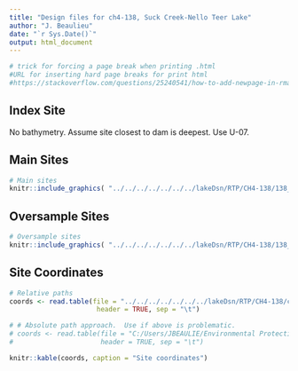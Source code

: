```yaml
---
title: "Design files for ch4-138, Suck Creek-Nello Teer Lake"
author: "J. Beaulieu"
date: "`r Sys.Date()`"
output: html_document
---
```


```r
# trick for forcing a page break when printing .html
#URL for inserting hard page breaks for print html
#https://stackoverflow.com/questions/25240541/how-to-add-newpage-in-rmarkdown-in-a-smart-way
```

## Index Site
No bathymetry.  Assume site closest to dam is deepest.  Use U-07.

## Main Sites
```r
# Main sites
knitr::include_graphics( "../../../../../../../lakeDsn/RTP/CH4-138/138_Main.png")
```
<P style="page-break-before: always">
  
  

## Oversample Sites
```r
# Oversample sites
knitr::include_graphics( "../../../../../../../lakeDsn/RTP/CH4-138/138_Over.png")
```

<P style="page-break-before: always">
## Site Coordinates
```r
# Relative paths
coords <- read.table(file = "../../../../../../../lakeDsn/RTP/CH4-138/ch4_138_sites.txt",
                      header = TRUE, sep = "\t")

# # Absolute path approach.  Use if above is problematic.
# coords <- read.table(file = "C:/Users/JBEAULIE/Environmental Protection Agency (EPA)/SuRGE Survey of Reservoir Greenhouse gas Emissions - Documents/lakeDsn/RTP/CH4-138/ch4_138_sites.txt",
#                      header = TRUE, sep = "\t")

knitr::kable(coords, caption = "Site coordinates")
```